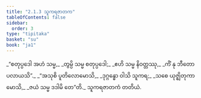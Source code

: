 ```yaml
---
title: "2.1.3 သူကရဇာတက"
tableOfContents: false
sidebar:
  order: 3
type: "tipitaka"
basket: "su"
book: "ja1"
---
```



<DynamicBreadcrumb />

<Division number="5" book="ja1" e="ch" v="22" p="36">

<Paragraph number="346" type="verses" book="ja1">
_“စတုပ္ပဒေါ အဟံ သမ္မ,_  
_တွမ္ပိ သမ္မ စတုပ္ပဒေါ;_  
_ဧဟိ သမ္မ နိဝတ္တဿု,_  
_ကိံ နု ဘီတော ပလာယသိ”._  

</Paragraph>

</Division>
<Division number="6" book="ja1" e="ch" v="22" p="36">

<Paragraph number="347" type="verses" book="ja1">
_“အသုစိ ပူတိလောမောသိ,_  
_ဒုဂ္ဂန္ဓော ဝါသိ သူကရ;_  
_သစေ ယုဇ္ဈိတုကာမောသိ,_  
_ဇယံ သမ္မ ဒဒါမိ တေ”တိ._  


</Paragraph>
</Division>

<Paragraph number="348" type="center" book="ja1">
သူကရဇာတကံ တတိယံ.
</Paragraph>